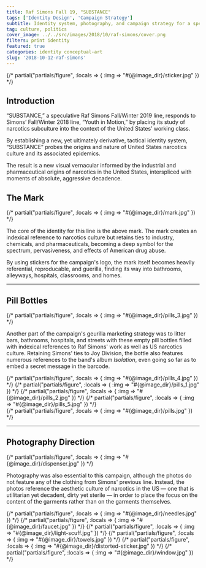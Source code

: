 ```yaml
---
title: Raf Simons Fall 19, "SUBSTANCE"
tags: ['Identity Design', 'Campaign Strategy']
subtitle: Identity system, photography, and campaign strategy for a speculative Raf Simons Fall/Winter 2019 line studying narcotics culture in the United States.
tag: culture, politics
cover_image: ../../src/images/2018/10/raf-simons/cover.png
filters: print identity
featured: true
categories: identity conceptual-art
slug: '2018-10-12-raf-simons'
---
```

<!-- <% @image_dir = '../../src/images/2018/10/raf-simons' %> -->

<div className="gc-spill">
  {/*  partial("partials/figure", :locals => { :img => "#{@image_dir}/sticker.jpg" })  */}
</div>

<div className="gc-main">
  <h2>Introduction</h2>
  <p>
    “SUBSTANCE,” a speculative Raf Simons Fall/Winter 2019 line, responds to Simons’ Fall/Winter 2018 line, “Youth in Motion,” by placing its study of narcotics subculture into the context of the United States’ working class.
  </p>
  <p>
    By establishing a new, yet ultimately derivative, tactical identity system, “SUBSTANCE” probes the origins and nature of United States narcotics culture and its associated epidemics.
  </p>
  <p>
    The result is a new visual vernacular informed by the industrial and pharmaceutical origins of narcotics in the United States, interspliced with moments of absolute, aggressive decadence.
  </p>


  <h2>The Mark</h2>
  {/*  partial("partials/figure", :locals => { :img => "#{@image_dir}/mark.jpg" })  */}
  <p>The core of the identity for this line is the above mark. The mark creates an indexical reference to narcotics culture but retains ties to industry, chemicals, and pharmaceuticals, becoming a deep symbol for the spectrum, pervasiveness, and effects of American drug abuse.</p>
  <p>By using stickers for the campaign's logo, the mark itself becomes heavily referential, reproducable, and guerilla, finding its way into bathrooms, alleyways, hospitals, classrooms, and homes.</p>
  <hr />
</div>

<div className="gc-breakout">
  <h2>Pill Bottles</h2>
  {/*  partial("partials/figure", :locals => { :img => "#{@image_dir}/pills_3.jpg" })  */}
</div>

<div className="gc-main">
  <p>Another part of the campaign's geurilla marketing strategy was to litter bars, bathrooms, hospitals, and streets with these empty pill bottles filled with indexical references to Raf Simons' work as well as US narcotics culture. Retaining Simons' ties to Joy Division, the bottle also features numerous references to the band's album <em>Isolation</em>, even going so far as to embed a secret message in the barcode.</p>
</div>

<div className="gc-spill dg dg-halves">
  {/*  partial("partials/figure", :locals => { :img => "#{@image_dir}/pills_4.jpg" })  */}
  {/*  partial("partials/figure", :locals => { :img => "#{@image_dir}/pills_1.jpg" })  */}
  {/*  partial("partials/figure", :locals => { :img => "#{@image_dir}/pills_2.jpg" })  */}
  {/*  partial("partials/figure", :locals => { :img => "#{@image_dir}/pills_5.jpg" })  */}
</div>

<div className="gc-spill">
  {/*  partial("partials/figure", :locals => { :img => "#{@image_dir}/pills.jpg" })  */}
</div>

<div className="gc-main">
  <hr />
  <h2>Photography Direction</h2>
</div>

<div className="gc-spill">
  {/*  partial("partials/figure", :locals => { :img => "#{@image_dir}/dispenser.jpg" })  */}
</div>

<div className="gc-main">
  <p>Photography was also essential to this campaign, although the photos do not feature any of the clothing from Simons' previous line. Instead, the photos reference the aesthetic culture of narcotics in the US — one that is utilitarian yet decadent, dirty yet sterile — in order to place the focus on the content of the garments rather than on the garments themselves.</p>
</div>

<div className="gc-spill dg dg-halves">
{/*  partial("partials/figure", :locals => { :img => "#{@image_dir}/needles.jpg" })  */}
{/*  partial("partials/figure", :locals => { :img => "#{@image_dir}/faucet.jpg" })  */}
{/*  partial("partials/figure", :locals => { :img => "#{@image_dir}/light-scuff.jpg" })  */}
{/*  partial("partials/figure", :locals => { :img => "#{@image_dir}/towels.jpg" })  */}
{/*  partial("partials/figure", :locals => { :img => "#{@image_dir}/distorted-sticker.jpg" })  */}
{/*  partial("partials/figure", :locals => { :img => "#{@image_dir}/window.jpg" })  */}
</div>